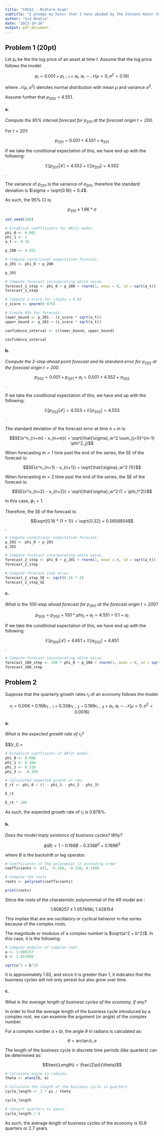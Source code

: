```yaml
---
title: "FA542 - Midterm Exam"
subtitle: "I pledge my honor that I have abided by the Stevens Honor System."
author: "Sid Bhatia"
date: "2023-10-26"
output: pdf_document
---
```


## Problem 1 (20pt)

Let $p_t$ be the the log price of an asset at time $t$. Assume that the log price follows the model:

$$p_t = 0.001 + p_{t-1} + a_t, \; a_t \sim \mathcal{N}(\mu = 0, \sigma^2 = 0.16)$$

where $\mathcal{N}(\mu, \sigma^2)$ denotes normal distribution with mean $\mu$ and variance $\sigma^2$.

Assume further that $p_{200} = 4.551$.

#### a.

*Compute the $95\%$ interval forecast for $p_{201}$ at the forecast origin $t = 200$.*

For $t = 201$:

$$p_{201} = 0.001 + 4.551 + a_{201}$$

If we take the conditional expectation of this, we have end up with the following:

$$\mathbb{E}[p_{201} | \mathcal{F}] = 4.552 + \mathbb{E}[a_{201}] = 4.552$$.

The variance of $p_{201}$ is the variance of $a_{201}$, therefore the standard deviation is $\sigma = \sqrt{0.16} = 0.4$.

As such, the $95\%$ CI is:

$$p_{201} \pm 1.96 * \sigma$$

```r
set.seed(100)

# Establish coefficients for AR(1) model.
phi_0 <- 0.001
phi_1 <- 1
a_t <- 0.16

p_200 <- 4.551

# Compute conditional expectation forecast.
p_201 <- phi_0 + p_200

p_201

# Compute forecast incorporating white noise.
forecast_1_step <- phi_0 + p_200 + rnorm(1, mean = 0, sd = sqrt(a_t))
forecast_1_step

# Compute z-score for \alpha = 0.05
z_score <- qnorm(0.975)

# Create 95% for forecast.
lower_bound <- p_201 - (z_score * sqrt(a_t))
upper_bound <- p_201 + (z_score * sqrt(a_t))

confidence_interval <- c(lower_bound, upper_bound)

confidence_interval
```

#### b.

*Compute the 2-step ahead point forecast and its standard error for $p_{202}$ at the forecast origin $t = 200$.*

$$p_{202} = 0.001 + p_{201} + a_t = 0.001 + 4.552 + a_{202}$$.

If we take the conditional expectation of this, we have end up with the following:

$$\mathbb{E}[p_{202} | \mathcal{F}] = 4.553 + \mathbb{E}[a_{202}] = 4.553$$.

The standard deviation of the forecast error at time $n + m$ is:

$$SE(x^n_{n+m} - x_{n+m}) = \sqrt{\hat{\sigma}_w^2 \sum_{j=0}^{m-1} \phi^2_j}$$

When forecasting $m = 1$ time past the end of the series, the SE of the forecast is:

$$SE(x^n_{n+1} - x_{n+1}) = \sqrt{\hat{\sigma}_w^2 (1)}$$

When forecasting $m = 2$ time past the end of the series, the SE of the forecast is:

$$SE(x^n_{n+2} - x_{n+2}) = \sqrt{\hat{\sigma}_w^2 (1 + \phi_1^2)}$$

In this case, $\phi_1 = 1$.

Therefore, the SE of the forecast is:

$$\sqrt{0.16 * (1 + 1)} = \sqrt{0.32} = 0.5656854$$.

```r
# Compute conditional expectation forecast.
p_202 <- phi_0 + p_201
p_202

# Compute forecast incorporating white noise.
forecast_2_step <- phi_0 + p_201 + rnorm(1, mean = 0, sd = sqrt(a_t))
forecast_2_step

# Compute forecast step error.
forecast_2_step_SE <- sqrt(0.16 * 2)
forecast_2_step_SE
```

#### c.

*What is the 100-step ahead forecast for $p_{300}$ at the forecast origin $t = 200$?*

$$p_{300} = p_{200} + 100 * phi_0 + a_t = 4.551 + 0.1 + a_t$$

If we take the conditional expectation of this, we have end up with the following:

$$\mathbb{E}[p_{300} | \mathcal{F}] = 4.651 + \mathbb{E}[a_{202}] = 4.651$$.

```r
# Compute forecast incorporating white noise.
forecast_100_step <- 100 * phi_0 + p_200 + rnorm(1, mean = 0, sd = sqrt(a_t))
forecast_100_step
```

## Problem 2

Suppose that the quarterly growth rates $r_t$ of an economy follows the model:

$$r_t = 0.006 + 0.168r_{t-1} + 0.338r_{t-2} - 0.189r_{t-3} + a_t, \; a_t \sim \mathcal{N}(\mu = 0, \sigma^2 = 0.0016)$$

#### a.

*What is the expected growth rate of $r_t$?*

$$\mathbb{E}[r_t] = \frac{\phi_0}{1 - \phi_1 - \phi_2 - \phi_3}

```r
# Establish coefficents of AR(3) model.
phi_0 <- 0.006
phi_1 <- 0.168
phi_2 <- 0.338
phi_3 <- -0.189

# Calculated expected growth or \mu.
E_rt <- phi_0 / (1 - phi_1 - phi_2 - phi_3)

E_rt

E_rt * 100
```

As such, the expected growth rate of $r_t$ is $0.878\%$.

#### b.

*Does the model imply existence of business cycles? Why?*

$$\phi(B) = 1 - 0.168B - 0.338B^2 + 0.189B^3$$

where $B$ is the backshift or lag operator.

```r
# Coefficients of the polynomial in ascending order
coefficients <- c(1, -0.168, -0.338, 0.189)

# Compute the roots
roots <- polyroot(coefficients)

print(roots)
```

Since the roots of the charateristic polynommial of the $\text{AR}$ model are :

$$1.608257 \pm 1.057496i, 1.428154$$

This implies that are are oscillatory or cyclical behavior in the series because of the complex roots.

The magnitude or modulus of a complex number is $\sqrt{a^2 + b^2}$. In this case, it is the following:

```r
# Compute modulus of complex root.
a <- 1.608257
b <- 1.057496

sqrt(a^2 + b^2)
```

It is approximately $1.92$, and since it is greater than 1, it indicates that the business cycles will not only persist but also grow over time. 

#### c.

*What is the average length of business cycles of the economy, if any?*

In order to find the average length of the business cycle introduced by a complex root, we can examine the argument (or angle) of the complex number.

For a complex number $a + bi$, the angle $\theta$ in radians is calculated as:

$$\theta = \arctan{b, a}$$

The length of the business cycle in discrete time periods (like quarters) can be determined as:

$$\text{Length} = \frac{2\pi}{\theta}$$

```r
# Calculate angle in radians.
theta <- atan2(b, a)

# Calculate the length of the business cycle in quarters.
cycle_length <- 2 * pi / theta

cycle_length

# Convert quarters to years.
cycle_length / 4
```

As such, the average length of business cycles of the economy is $10.8$ quarters or $2.7$ years.



